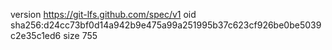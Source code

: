 version https://git-lfs.github.com/spec/v1
oid sha256:d24cc73bf0d14a942b9e475a99a251995b37c623cf926be0be5039c2e35c1ed6
size 755
